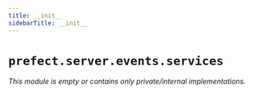 ```yaml
---
title: __init__
sidebarTitle: __init__
---
```


# `prefect.server.events.services`

*This module is empty or contains only private/internal implementations.*
